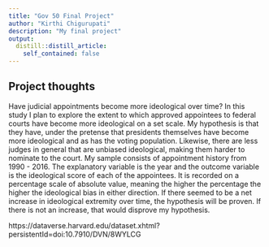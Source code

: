 ```yaml
---
title: "Gov 50 Final Project"
author: "Kirthi Chigurupati"
description: "My final project"
output:
  distill::distill_article:
    self_contained: false
---
```




## Project thoughts

Have judicial appointments become more ideological over time? In this study I plan to explore the extent to which approved appointees to federal courts have become more ideological on a set scale. My hypothesis is that they have, under the pretense that presidents themselves have become more ideological and as has the voting population. Likewise, there are less judges in general that are unbiased ideological, making them harder to nominate to the court. My sample consists of appointment history from 1990 - 2016. The explanatory variable is the year and the outcome variable is the ideological score of each of the appointees. It is recorded on a percentage scale of absolute value, meaning the higher the percentage the higher the ideological bias in either direction. If there seemed to be a net increase in ideological extremity over time, the hypothesis will be proven. If there is not an increase, that would disprove my hypothesis. 

https://dataverse.harvard.edu/dataset.xhtml?persistentId=doi:10.7910/DVN/8WYLCG 